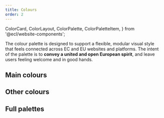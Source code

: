 ```yaml
---
title: Colours
order: 2
---
```


  ColorCard,
  ColorLayout,
  ColorPalette,
  ColorPaletteItem,
} from '@ecl/website-components';

The colour palette is designed to support a flexible, modular visual style that feels connected across EC and EU websites and platforms. The intent of the palette is to **convey a united and open European spirit**, and leave users feeling welcome and in good hands.

## Main colours

<ColorLayout>
  <ColorPalette>
    <ColorPaletteItem value="#082b7a" name="Primary-140" />
    <ColorPaletteItem value="#0a328e" name="Primary-130" />
    <ColorPaletteItem value="#0b39a2" name="Primary-120" />
    <ColorPaletteItem
      value="#0e47cb"
      name="Primary-100 (Primary)"
      id="primary-100"
      main
    />
    <ColorPaletteItem value="#3e6cd5" name="Primary-80" />
    <ColorPaletteItem value="#6e91e0" name="Primary-60" ui="dark" />
    <ColorPaletteItem value="#9fb5ea" name="Primary-40" ui="dark" />
    <ColorPaletteItem value="#cfdaf5" name="Primary-20" ui="dark" />
    <ColorPaletteItem value="#e7edfa" name="Primary-10" ui="dark" />
    <ColorPaletteItem value="#f3f6fc" name="Primary-5" ui="dark" />
  </ColorPalette>
  <ColorPalette>
    <ColorPaletteItem value="#997a00" name="Secondary-140" ui="dark" />
    <ColorPaletteItem value="#cca300" name="Secondary-120" ui="dark" />
    <ColorPaletteItem
      value="#fc0"
      name="Secondary-100 (Secondary)"
      id="secondary-100"
      ui="dark"
      main
    />
    <ColorPaletteItem value="#ffd633" name="Secondary-80" ui="dark" />
    <ColorPaletteItem value="#ffe066" name="Secondary-60" ui="dark" />
    <ColorPaletteItem value="#ffeb99" name="Secondary-40" ui="dark" />
    <ColorPaletteItem value="#fff5cc" name="Secondary-20" ui="dark" />
    <ColorPaletteItem value="#fffae6" name="Secondary-10" ui="dark" />
  </ColorPalette>
  <ColorPalette>
    <ColorPaletteItem value="#171a22" name="Dark-140" />
    <ColorPaletteItem value="#1e222d" name="Dark-120" />
    <ColorPaletteItem
      value="#262b38"
      name="Dark-100 (Dark)"
      id="dark-100"
      main
    />
    <ColorPaletteItem value="#515560" name="Dark-80" />
    <ColorPaletteItem value="#7d8088" name="Dark-60" />
    <ColorPaletteItem value="#a8aaaf" name="Dark-40" ui="dark" />
  </ColorPalette>
</ColorLayout>

## Other colours

<ColorLayout>
  <ColorPalette>
    <ColorPaletteItem
      value="#00e9ff"
      name="Accent-100 (Accent)"
      id="accent-100"
      ui="dark"
      main
    />
    <ColorPaletteItem value="#b3f8ff" name="Accent-30" ui="dark" />
    <ColorPaletteItem value="#ffffff" name="Background" ui="dark" />
    <ColorPaletteItem value="#0e47cb" name="Branding" />
  </ColorPalette>
  <ColorPalette>
    <ColorPaletteItem
      value="#0e47cb"
      name="Info-100 (Info)"
      id="info-100"
      main
    />
    <ColorPaletteItem value="#f3f6fc" name="Info-5" ui="dark" />
    <ColorPaletteItem
      value="#008d66"
      name="Success-100 (Success)"
      id="success-100"
      ui="dark"
      main
    />
    <ColorPaletteItem value="#f2fcf9" name="Success-5" ui="dark" />
  </ColorPalette>
  <ColorPalette>
    <ColorPaletteItem
      value="#bf0036"
      name="Error-100 (Error)"
      id="error-100"
      main
    />
    <ColorPaletteItem value="#ef0044" name="Error-80" ui="dark" />
    <ColorPaletteItem value="#fef2f5" name="Error-5" ui="dark" />
    <ColorPaletteItem
      value="#cc4e00"
      name="Warning-100 (Warning)"
      id="warning-100"
      ui="dark"
      main
    />
    <ColorPaletteItem value="#fff7f2" name="Warning-5" ui="dark" />
  </ColorPalette>
</ColorLayout>

## Full palettes

<ColorLayout>
  <ColorPalette>
    <ColorPaletteItem value="#082b7a" name="Blue-140" />
    <ColorPaletteItem value="#0a328e" name="Blue-130" />
    <ColorPaletteItem value="#0b39a2" name="Blue-120" />
    <ColorPaletteItem value="#0d40b7" name="Blue-110" />
    <ColorPaletteItem value="#0e47cb" name="Blue-100" />
    <ColorPaletteItem value="#3e6cd5" name="Blue-80" />
    <ColorPaletteItem value="#6e91e0" name="Blue-60" ui="dark" />
    <ColorPaletteItem value="#9fb5ea" name="Blue-40" ui="dark" />
    <ColorPaletteItem value="#cfdaf5" name="Blue-20" ui="dark" />
    <ColorPaletteItem value="#e7edfa" name="Blue-10" ui="dark" />
    <ColorPaletteItem value="#f3f6fc" name="Blue-5" ui="dark" />
  </ColorPalette>
  <ColorPalette>
    <ColorPaletteItem value="#007957" name="Green-140" />
    <ColorPaletteItem value="#008d66" name="Green-130" ui="dark" />
    <ColorPaletteItem value="#00a174" name="Green-120" ui="dark" />
    <ColorPaletteItem value="#00b583" name="Green-110" ui="dark" />
    <ColorPaletteItem value="#00c991" name="Green-100" ui="dark" />
    <ColorPaletteItem value="#33d4a7" name="Green-80" ui="dark" />
    <ColorPaletteItem value="#66dfbd" name="Green-60" ui="dark" />
    <ColorPaletteItem value="#99e9d3" name="Green-40" ui="dark" />
    <ColorPaletteItem value="#ccf4e9" name="Green-20" ui="dark" />
    <ColorPaletteItem value="#e6faf4" name="Green-10" ui="dark" />
    <ColorPaletteItem value="#f2fcf9" name="Green-5" ui="dark" />
  </ColorPalette>
  <ColorPalette>
    <ColorPaletteItem value="#171a22" name="Grey-140" />
    <ColorPaletteItem value="#1b1e27" name="Grey-130" />
    <ColorPaletteItem value="#1e222d" name="Grey-120" />
    <ColorPaletteItem value="#222732" name="Grey-110" />
    <ColorPaletteItem value="#262b38" name="Grey-100" />
    <ColorPaletteItem value="#515560" name="Grey-80" />
    <ColorPaletteItem value="#7d8088" name="Grey-60" />
    <ColorPaletteItem value="#a8aaaf" name="Grey-40" ui="dark" />
    <ColorPaletteItem value="#d4d5d7" name="Grey-20" ui="dark" />
    <ColorPaletteItem value="#e9eaeb" name="Grey-10" ui="dark" />
    <ColorPaletteItem value="#f4f5f5" name="Grey-5" ui="dark" />
    <ColorPaletteItem value="#f9f9f9" name="Grey-3" ui="dark" />
  </ColorPalette>
  <ColorPalette>
    <ColorPaletteItem value="#993b00" name="Orange-140" />
    <ColorPaletteItem value="#b34500" name="Orange-130" />
    <ColorPaletteItem value="#cc4e00" name="Orange-120" />
    <ColorPaletteItem value="#e65800" name="Orange-110" ui="dark" />
    <ColorPaletteItem value="#ff6200" name="Orange-100" ui="dark" />
    <ColorPaletteItem value="#ff8133" name="Orange-80" ui="dark" />
    <ColorPaletteItem value="#ff914d" name="Orange-60" ui="dark" />
    <ColorPaletteItem value="#ffb180" name="Orange-40" ui="dark" />
    <ColorPaletteItem value="#ffd0b3" name="Orange-20" ui="dark" />
    <ColorPaletteItem value="#ffefe6" name="Orange-10" ui="dark" />
    <ColorPaletteItem value="#fff7f2" name="Orange-5" ui="dark" />
  </ColorPalette>
  <ColorPalette>
    <ColorPaletteItem value="#31087b" name="Purple-140" />
    <ColorPaletteItem value="#390990" name="Purple-130" />
    <ColorPaletteItem value="#410aa4" name="Purple-120" />
    <ColorPaletteItem value="#490cb9" name="Purple-110" />
    <ColorPaletteItem value="#510dcd" name="Purple-100" />
    <ColorPaletteItem value="#743dd7" name="Purple-80" />
    <ColorPaletteItem value="#976ee1" name="Purple-60" ui="dark" />
    <ColorPaletteItem value="#bf9af1" name="Purple-40" ui="dark" />
    <ColorPaletteItem value="#dccff5" name="Purple-20" ui="dark" />
    <ColorPaletteItem value="#eee7fa" name="Purple-10" ui="dark" />
    <ColorPaletteItem value="#f6f3fc" name="Purple-5" ui="dark" />
  </ColorPalette>
  <ColorPalette>
    <ColorPaletteItem value="#8f0029" name="Red-140" />
    <ColorPaletteItem value="#a70030" name="Red-130" />
    <ColorPaletteItem value="#bf0036" name="Red-120" />
    <ColorPaletteItem value="#d7003d" name="Red-110" />
    <ColorPaletteItem value="#ef0044" name="Red-100" ui="dark" />
    <ColorPaletteItem value="#f23369" name="Red-80" ui="dark" />
    <ColorPaletteItem value="#f5668f" name="Red-60" ui="dark" />
    <ColorPaletteItem value="#f999b4" name="Red-40" ui="dark" />
    <ColorPaletteItem value="#fcccda" name="Red-20" ui="dark" />
    <ColorPaletteItem value="#fde6ec" name="Red-10" ui="dark" />
    <ColorPaletteItem value="#fef2f5" name="Red-5" ui="dark" />
  </ColorPalette>
  <ColorPalette>
    <ColorPaletteItem value="#997a00" name="Yellow-140" ui="dark" />
    <ColorPaletteItem value="#b38f00" name="Yellow-130" ui="dark" />
    <ColorPaletteItem value="#cca300" name="Yellow-120" ui="dark" />
    <ColorPaletteItem value="#e6b800" name="Yellow-110" ui="dark" />
    <ColorPaletteItem value="#fc0" name="Yellow-100" ui="dark" />
    <ColorPaletteItem value="#ffd633" name="Yellow-80" ui="dark" />
    <ColorPaletteItem value="#ffe066" name="Yellow-60" ui="dark" />
    <ColorPaletteItem value="#ffeb99" name="Yellow-40" ui="dark" />
    <ColorPaletteItem value="#fff5cc" name="Yellow-20" ui="dark" />
    <ColorPaletteItem value="#fffae6" name="Yellow-10" ui="dark" />
    <ColorPaletteItem value="#fffcf2" name="Yellow-5" ui="dark" />
  </ColorPalette>
</ColorLayout>

